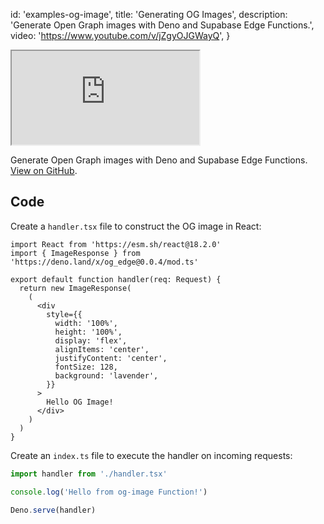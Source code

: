 
  id: 'examples-og-image',
  title: 'Generating OG Images',
  description: 'Generate Open Graph images with Deno and Supabase Edge Functions.',
  video: 'https://www.youtube.com/v/jZgyOJGWayQ',
}

<div class="video-container">
  <iframe
    src="https://www.youtube-nocookie.com/embed/jZgyOJGWayQ"
    frameBorder="1"
    allow="accelerometer; autoplay; clipboard-write; encrypted-media; gyroscope; picture-in-picture"
    allowFullScreen
  ></iframe>
</div>

Generate Open Graph images with Deno and Supabase Edge Functions. [View on GitHub](https://github.com/supabase/supabase/tree/master/examples/edge-functions/supabase/functions/opengraph).

## Code

Create a `handler.tsx` file to construct the OG image in React:

```tsx handler.tsx
import React from 'https://esm.sh/react@18.2.0'
import { ImageResponse } from 'https://deno.land/x/og_edge@0.0.4/mod.ts'

export default function handler(req: Request) {
  return new ImageResponse(
    (
      <div
        style={{
          width: '100%',
          height: '100%',
          display: 'flex',
          alignItems: 'center',
          justifyContent: 'center',
          fontSize: 128,
          background: 'lavender',
        }}
      >
        Hello OG Image!
      </div>
    )
  )
}
```

Create an `index.ts` file to execute the handler on incoming requests:

```ts index.ts
import handler from './handler.tsx'

console.log('Hello from og-image Function!')

Deno.serve(handler)
```


